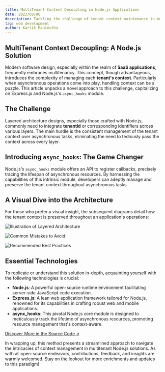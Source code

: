 ```yaml
---
title: MultiTenant Context Decoupling in Node.js Applications
date: 2023/08/06
description: Tackling the challenge of tenant context maintenance in multitenant architectures.
tag: web development
author: Kartik Manimuthu
---
```



## MultiTenant Context Decoupling: A Node.js Solution

Modern software design, especially within the realm of **SaaS applications**, frequently embraces multitenancy. This concept, though advantageous, introduces the complexity of managing each **tenant's context**. Particularly when asynchronous operations come into play, handling context can be a puzzle. This article unpacks a novel approach to this challenge, capitalizing on Express.js and Node.js's `async_hooks` module.

## The Challenge

Layered architecture designs, especially those crafted with Node.js, commonly need to integrate **tenantId** or corresponding identifiers across various layers. The main hurdle is the consistent management of the tenant context over asynchronous tasks, eliminating the need to tediously pass the context across every layer.

## Introducing `async_hooks`: The Game Changer

Node.js's `async_hooks` module offers an API to register callbacks, precisely tracing the lifespan of asynchronous resources. By harnessing the capabilities of this intrinsic module, developers can adeptly manage and preserve the tenant context throughout asynchronous tasks.

## A Visual Dive into the Architecture

For those who prefer a visual insight, the subsequent diagrams detail how the tenant context is preserved throughout an application's operations:

<Image
  src="/blog/multitenant-context-decouple/layered_arch.png"
  alt="Illustration of Layered Architecture"
  title="Layered Architecture"
  width={1000}
  height={1000}
  priority
  className="next-image"
/>

<Image
  src="/blog/multitenant-context-decouple/dont's.png"
  alt="Common Mistakes to Avoid"
  title="Common Mistakes"
  width={1000}
  height={1000}
  priority
  className="next-image"
/>

<Image
  src="/blog/multitenant-context-decouple/do's.png"
  alt="Recommended Best Practices"
  title="Best Practices"
  width={1000}
  height={1000}
  priority
  className="next-image"
/>

## Essential Technologies

To replicate or understand this solution in-depth, acquainting yourself with the following technologies is crucial:

- **Node.js**: A powerful open-source runtime environment facilitating server-side JavaScript code execution.
- **Express.js**: A lean web application framework tailored for Node.js, renowned for its capabilities in crafting robust web and mobile applications.
- **async_hooks**: This pivotal Node.js core module is designed to meticulously track the lifetime of asynchronous resources, promoting resource management that's context-aware.

[Discover More in the Source Code ↗](https://github.com/kartikmanimuthu/multi-tenant-context-decouple)

In wrapping up, this method presents a streamlined approach to navigate the intricacies of context management in multitenant Node.js solutions. As with all open-source endeavors, contributions, feedback, and insights are warmly welcomed. Stay on the lookout for more enrichments and updates to this paradigm!
